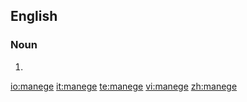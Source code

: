 {{see|Manege}}
==English==

===Noun===
{{en-noun|-}}

# {{alternative spelling of|[[manège]]}}

[[io:manege]]
[[it:manege]]
[[te:manege]]
[[vi:manege]]
[[zh:manege]]